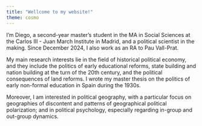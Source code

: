 ```yaml
---
title: "Wellcome to my website!"
theme: cosmo
---
```


I'm Diego, a second-year master's student in the MA in Social Sciences at the Carlos III - Juan March Institute in Madrid, and a political scientist in the making. Since December 2024, I also work as an RA to Pau Vall-Prat.

My main research interests lie in the field of historical political economy, and they include the politics of early educational reforms, state building and nation building at the turn of the 20th century, and the political consequences of land reforms. I wrote my master thesis on the politics of early non-formal education in Spain during the 1930s.

Moreover, I am interested in political geography, with a particular focus on geographies of discontent and patterns of geographical political polarization; and in political psychology, especially regarding in-group and out-group dynamics.
